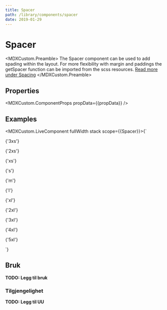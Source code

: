 ```yaml
---
title: Spacer
path: /library/components/spacer
date: 2019-01-29
---
```



# Spacer

<MDXCustom.Preamble>
  The Spacer component can be used to add spading within the layout. For more flexibility with margin and paddings the getSpacer function can be imported from the scss resources. 
  <a href="/library/scss/spacing">Read more under Spacing</a>
</MDXCustom.Preamble>

## Properties

<MDXCustom.ComponentProps propData={{propData}} />

## Examples


<MDXCustom.LiveComponent fullWidth stack scope={{Spacer}}>{`
 <div style={{width: '100%'}}>
    <p>{'3xs'}</p>
    <div style={{backgroundColor: 'lightgray', marginBottom: '0.25rem'}}>
      <Spacer size={'3xs'} />
    </div>
    <p>{'2xs'}</p>
    <div style={{backgroundColor: 'lightgray', marginBottom: '0.25rem'}}>
      <Spacer size={'2xs'} />
    </div>
    <p>{'xs'}</p>
    <div style={{backgroundColor: 'lightgray', marginBottom: '0.25rem'}}>
      <Spacer size={'xs'} />
    </div>
    <p>{'s'}</p>
    <div style={{backgroundColor: 'lightgray', marginBottom: '0.25rem'}}>
      <Spacer size={'s'} />
    </div>
    <p>{'m'}</p>
    <div style={{backgroundColor: 'lightgray', marginBottom: '0.25rem'}}>
      <Spacer size={'m'} />
    </div>
    <p>{'l'}</p>
    <div style={{backgroundColor: 'lightgray', marginBottom: '0.25rem'}}>
      <Spacer size={'l'} />
    </div>
    <p>{'xl'}</p>
    <div style={{backgroundColor: 'lightgray', marginBottom: '0.25rem'}}>
      <Spacer size={'xl'} />
    </div>
    <p>{'2xl'}</p>
    <div style={{backgroundColor: 'lightgray', marginBottom: '0.25rem'}}>
      <Spacer size={'2xl'} />
    </div>
    <p>{'3xl'}</p>
    <div style={{backgroundColor: 'lightgray', marginBottom: '0.25rem'}}>
      <Spacer size={'3xl'} />
    </div>
    <p>{'4xl'}</p>
    <div style={{backgroundColor: 'lightgray', marginBottom: '0.25rem'}}>
      <Spacer size={'4xl'} />
    </div>
    <p>{'5xl'}</p>
    <div style={{backgroundColor: 'lightgray', marginBottom: '0.25rem'}}>
      <Spacer size={'5xl'} />
    </div>
  </div>
`}</MDXCustom.LiveComponent>



## Bruk

**TODO: Legg til bruk**

### Tilgjengelighet

**TODO: Legg til UU**
